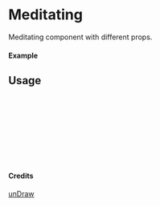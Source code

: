
<Meta of={Meditating} title="unDraw/Meditating" />

# Meditating

Meditating component with different props.

#### Example

<Canvas of={Meditating.Primary} />

## Usage

```ts
import { Meditating } from "yadl-ui";

const Example = () => {
  return (
      <Meditating />
  );
};

export default Example;
```

#### Credits
[unDraw](https://undraw.co/illustrations)
